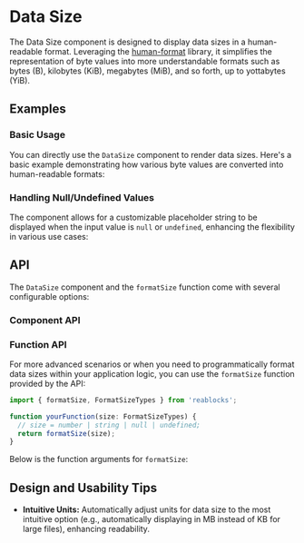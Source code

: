 
# Data Size
The Data Size component is designed to display data sizes in a human-readable format. 
Leveraging the [human-format](https://www.npmjs.com/package/human-format) library, it simplifies the representation of byte values into more understandable formats such as bytes (B), kilobytes (KiB), megabytes (MiB), and so forth, up to yottabytes (YiB).

<Meta of={DateSizeStories} />

## Examples

### Basic Usage
You can directly use the `DataSize` component to render data sizes. 
Here's a basic example demonstrating how various byte values are converted into human-readable formats:

<ToggleCanvas of={DateSizeStories.Simple} storybook="components-data-data-size--simple" />

### Handling Null/Undefined Values
The component allows for a customizable placeholder string to be displayed when the input value is `null` or `undefined`, 
enhancing the flexibility in various use cases:

<ToggleCanvas of={DateSizeStories.Empty} storybook="components-data-data-size--empty" />

## API
The `DataSize` component and the `formatSize` function come with several configurable options:

### Component API
<PropsTable name="DateFormat" />

### Function API
For more advanced scenarios or when you need to programmatically format data sizes within your application logic, 
you can use the `formatSize` function provided by the API:

```ts
import { formatSize, FormatSizeTypes } from 'reablocks';

function yourFunction(size: FormatSizeTypes) {
  // size = number | string | null | undefined;
  return formatSize(size);
}
```

Below is the function arguments for `formatSize`:

<ParametersTable type="functions" name="formatSize" />

## Design and Usability Tips

- **Intuitive Units:** Automatically adjust units for data size to the most intuitive option (e.g., automatically displaying in MB instead of KB for large files), enhancing readability.